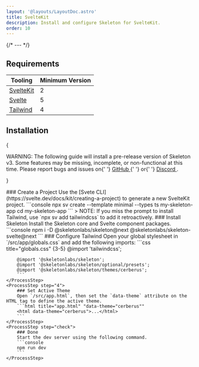 ```yaml
---
layout: '@layouts/LayoutDoc.astro'
title: SvelteKit
description: Install and configure Skeleton for SvelteKit.
order: 10
---
```




{/* --- */}

## Requirements

| Tooling                              | Minimum Version |
| ------------------------------------ | --------------- |
| [SvelteKit](https://svelte.dev/)     | 2               |
| [Svelte](https://svelte.dev/)        | 5               |
| [Tailwind](https://tailwindcss.com/) | 4               |

## Installation

{

<div className="card preset-outlined-error-500 preset-tonal-error p-8 space-y-8">
	<p>
		WARNING: The following guide will install a pre-release version of Skeleton v3. Some features may be missing, incomplete, or
		non-functional at this time. Please report bugs and issues on{' '}
		<a className="anchor" href="https://github.com/skeletonlabs/skeleton/issues/new/choose" target="_blank" rel="external">
			GitHub
		</a>{' '}
		or{' '}
		<a className="anchor" href="https://discord.gg/EXqV7W8MtY" target="_blank" rel="external">
			Discord
		</a>
		.
	</p>
</div>

}

<Process>
    <ProcessStep step="1">
        ### Create a Project
        Use the [Svete CLI](https://svelte.dev/docs/kit/creating-a-project) to generate a new SvelteKit project.
        ```console
        npx sv create --template minimal --types ts my-skeleton-app
		cd my-skeleton-app
        ```
		> NOTE: If you miss the prompt to install Tailwind, use `npx sv add tailwindcss` to add it retroactively.
    </ProcessStep>
    <ProcessStep step="2">
        ### Install Skeleton
        Install the Skeleton core and Svelte component packages.
        ```console
        npm i -D @skeletonlabs/skeleton@next @skeletonlabs/skeleton-svelte@next
        ```
    </ProcessStep>
    <ProcessStep step="3">
		### Configure Tailwind
        Open your global stylesheet in `/src/app/globals.css` and add the following imports:
        ```css title="globals.css" {3-5}
        @import 'tailwindcss';

        @import '@skeletonlabs/skeleton';
        @import '@skeletonlabs/skeleton/optional/presets';
        @import '@skeletonlabs/skeleton/themes/cerberus';
        ```
    </ProcessStep>
    <ProcessStep step="4">
        ### Set Active Theme
        Open `/src/app.html`, then set the `data-theme` attribute on the HTML tag to define the active theme.
        ```html title="app.html" "data-theme="cerberus""
        <html data-theme="cerberus">...</html>
        ```
    </ProcessStep>
    <ProcessStep step="check">
        ### Done
        Start the dev server using the following command.
    	```console
        npm run dev
        ```
    </ProcessStep>

</Process>
